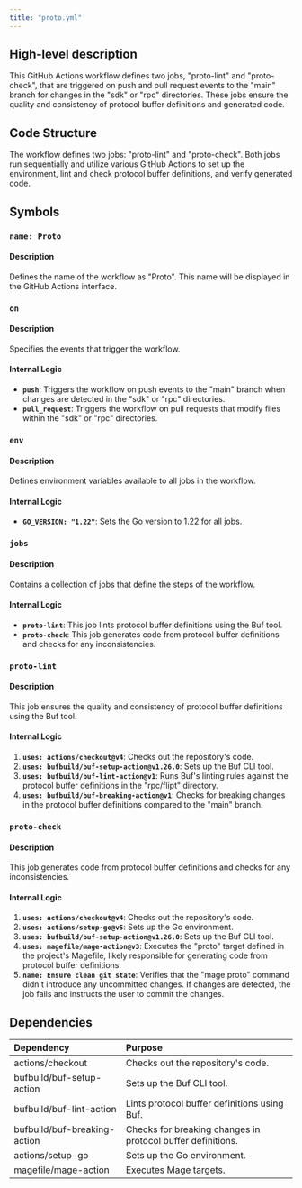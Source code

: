 ```yaml
---
title: "proto.yml"
---
```


## High-level description
This GitHub Actions workflow defines two jobs, "proto-lint" and "proto-check", that are triggered on push and pull request events to the "main" branch for changes in the "sdk" or "rpc" directories. These jobs ensure the quality and consistency of protocol buffer definitions and generated code.

## Code Structure
The workflow defines two jobs: "proto-lint" and "proto-check". Both jobs run sequentially and utilize various GitHub Actions to set up the environment, lint and check protocol buffer definitions, and verify generated code.

## Symbols
### `name: Proto`
#### Description
Defines the name of the workflow as "Proto". This name will be displayed in the GitHub Actions interface.

### `on`
#### Description
Specifies the events that trigger the workflow.

#### Internal Logic
- **`push`**: Triggers the workflow on push events to the "main" branch when changes are detected in the "sdk" or "rpc" directories.
- **`pull_request`**: Triggers the workflow on pull requests that modify files within the "sdk" or "rpc" directories.

### `env`
#### Description
Defines environment variables available to all jobs in the workflow.

#### Internal Logic
- **`GO_VERSION: "1.22"`**: Sets the Go version to 1.22 for all jobs.

### `jobs`
#### Description
Contains a collection of jobs that define the steps of the workflow.

#### Internal Logic
- **`proto-lint`**: This job lints protocol buffer definitions using the Buf tool.
- **`proto-check`**: This job generates code from protocol buffer definitions and checks for any inconsistencies.

### `proto-lint`
#### Description
This job ensures the quality and consistency of protocol buffer definitions using the Buf tool.

#### Internal Logic
1. **`uses: actions/checkout@v4`**: Checks out the repository's code.
2. **`uses: bufbuild/buf-setup-action@v1.26.0`**: Sets up the Buf CLI tool.
3. **`uses: bufbuild/buf-lint-action@v1`**: Runs Buf's linting rules against the protocol buffer definitions in the "rpc/flipt" directory.
4. **`uses: bufbuild/buf-breaking-action@v1`**: Checks for breaking changes in the protocol buffer definitions compared to the "main" branch.

### `proto-check`
#### Description
This job generates code from protocol buffer definitions and checks for any inconsistencies.

#### Internal Logic
1. **`uses: actions/checkout@v4`**: Checks out the repository's code.
2. **`uses: actions/setup-go@v5`**: Sets up the Go environment.
3. **`uses: bufbuild/buf-setup-action@v1.26.0`**: Sets up the Buf CLI tool.
4. **`uses: magefile/mage-action@v3`**: Executes the "proto" target defined in the project's Magefile, likely responsible for generating code from protocol buffer definitions.
5. **`name: Ensure clean git state`**: Verifies that the "mage proto" command didn't introduce any uncommitted changes. If changes are detected, the job fails and instructs the user to commit the changes.

## Dependencies
| Dependency | Purpose |
|:-----------|:--------|
| actions/checkout | Checks out the repository's code. |
| bufbuild/buf-setup-action | Sets up the Buf CLI tool. |
| bufbuild/buf-lint-action | Lints protocol buffer definitions using Buf. |
| bufbuild/buf-breaking-action | Checks for breaking changes in protocol buffer definitions. |
| actions/setup-go | Sets up the Go environment. |
| magefile/mage-action | Executes Mage targets. | 
